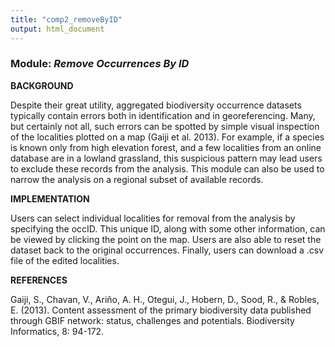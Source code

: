 ---
title: "comp2_removeByID"
output: html_document
---

### **Module:** ***Remove Occurrences By ID***

**BACKGROUND**  

Despite their great utility, aggregated biodiversity occurrence datasets typically contain errors both in identification and in georeferencing. Many, but certainly not all, such errors can be spotted by simple visual inspection of the localities plotted on a map (Gaiji et al. 2013). For example, if a species is known only from high elevation forest, and a few localities from an online database are in a lowland grassland, this suspicious pattern may lead users to exclude these records from the analysis. This module can also be used to narrow the analysis on a regional subset of available records. 

**IMPLEMENTATION**

Users can select individual localities for removal from the analysis by specifying the occID. This unique ID, along with some other information, can be viewed by clicking the point on the map. Users are also able to reset the dataset back to the original occurrences. Finally, users can download a .csv file of the edited localities.

**REFERENCES**

Gaiji, S., Chavan, V., Ariño, A. H., Otegui, J., Hobern, D., Sood, R., & Robles, E. (2013). Content assessment of the primary biodiversity data published through GBIF network: status, challenges and potentials. Biodiversity Informatics, 8: 94-172.

